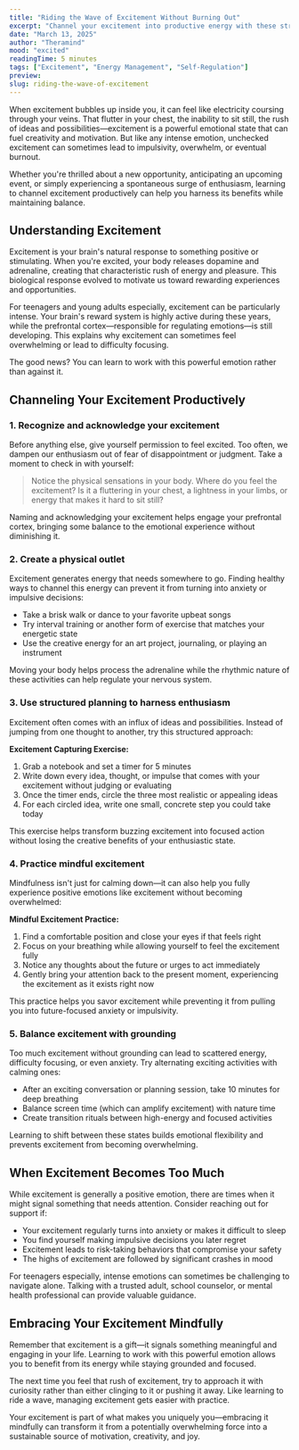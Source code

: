 ```yaml
---
title: "Riding the Wave of Excitement Without Burning Out"
excerpt: "Channel your excitement into productive energy with these strategies"
date: "March 13, 2025"
author: "Theramind"
mood: "excited"
readingTime: 5 minutes
tags: ["Excitement", "Energy Management", "Self-Regulation"]
preview:
slug: riding-the-wave-of-excitement
---
```


When excitement bubbles up inside you, it can feel like electricity coursing through your veins. That flutter in your chest, the inability to sit still, the rush of ideas and possibilities—excitement is a powerful emotional state that can fuel creativity and motivation. But like any intense emotion, unchecked excitement can sometimes lead to impulsivity, overwhelm, or eventual burnout.

Whether you're thrilled about a new opportunity, anticipating an upcoming event, or simply experiencing a spontaneous surge of enthusiasm, learning to channel excitement productively can help you harness its benefits while maintaining balance.

## Understanding Excitement

Excitement is your brain's natural response to something positive or stimulating. When you're excited, your body releases dopamine and adrenaline, creating that characteristic rush of energy and pleasure. This biological response evolved to motivate us toward rewarding experiences and opportunities.

For teenagers and young adults especially, excitement can be particularly intense. Your brain's reward system is highly active during these years, while the prefrontal cortex—responsible for regulating emotions—is still developing. This explains why excitement can sometimes feel overwhelming or lead to difficulty focusing.

The good news? You can learn to work with this powerful emotion rather than against it.

## Channeling Your Excitement Productively

### 1. Recognize and acknowledge your excitement

Before anything else, give yourself permission to feel excited. Too often, we dampen our enthusiasm out of fear of disappointment or judgment. Take a moment to check in with yourself:

> Notice the physical sensations in your body. Where do you feel the excitement? Is it a fluttering in your chest, a lightness in your limbs, or energy that makes it hard to sit still?

Naming and acknowledging your excitement helps engage your prefrontal cortex, bringing some balance to the emotional experience without diminishing it.

### 2. Create a physical outlet

Excitement generates energy that needs somewhere to go. Finding healthy ways to channel this energy can prevent it from turning into anxiety or impulsive decisions:

- Take a brisk walk or dance to your favorite upbeat songs
- Try interval training or another form of exercise that matches your energetic state
- Use the creative energy for an art project, journaling, or playing an instrument

Moving your body helps process the adrenaline while the rhythmic nature of these activities can help regulate your nervous system.

### 3. Use structured planning to harness enthusiasm

Excitement often comes with an influx of ideas and possibilities. Instead of jumping from one thought to another, try this structured approach:

**Excitement Capturing Exercise:**

1. Grab a notebook and set a timer for 5 minutes
2. Write down every idea, thought, or impulse that comes with your excitement without judging or evaluating
3. Once the timer ends, circle the three most realistic or appealing ideas
4. For each circled idea, write one small, concrete step you could take today

This exercise helps transform buzzing excitement into focused action without losing the creative benefits of your enthusiastic state.

### 4. Practice mindful excitement

Mindfulness isn't just for calming down—it can also help you fully experience positive emotions like excitement without becoming overwhelmed:

**Mindful Excitement Practice:**

1. Find a comfortable position and close your eyes if that feels right
2. Focus on your breathing while allowing yourself to feel the excitement fully
3. Notice any thoughts about the future or urges to act immediately
4. Gently bring your attention back to the present moment, experiencing the excitement as it exists right now

This practice helps you savor excitement while preventing it from pulling you into future-focused anxiety or impulsivity.

### 5. Balance excitement with grounding

Too much excitement without grounding can lead to scattered energy, difficulty focusing, or even anxiety. Try alternating exciting activities with calming ones:

- After an exciting conversation or planning session, take 10 minutes for deep breathing
- Balance screen time (which can amplify excitement) with nature time
- Create transition rituals between high-energy and focused activities

Learning to shift between these states builds emotional flexibility and prevents excitement from becoming overwhelming.

## When Excitement Becomes Too Much

While excitement is generally a positive emotion, there are times when it might signal something that needs attention. Consider reaching out for support if:

- Your excitement regularly turns into anxiety or makes it difficult to sleep
- You find yourself making impulsive decisions you later regret
- Excitement leads to risk-taking behaviors that compromise your safety
- The highs of excitement are followed by significant crashes in mood

For teenagers especially, intense emotions can sometimes be challenging to navigate alone. Talking with a trusted adult, school counselor, or mental health professional can provide valuable guidance.

## Embracing Your Excitement Mindfully

Remember that excitement is a gift—it signals something meaningful and engaging in your life. Learning to work with this powerful emotion allows you to benefit from its energy while staying grounded and focused.

The next time you feel that rush of excitement, try to approach it with curiosity rather than either clinging to it or pushing it away. Like learning to ride a wave, managing excitement gets easier with practice.

Your excitement is part of what makes you uniquely you—embracing it mindfully can transform it from a potentially overwhelming force into a sustainable source of motivation, creativity, and joy.
